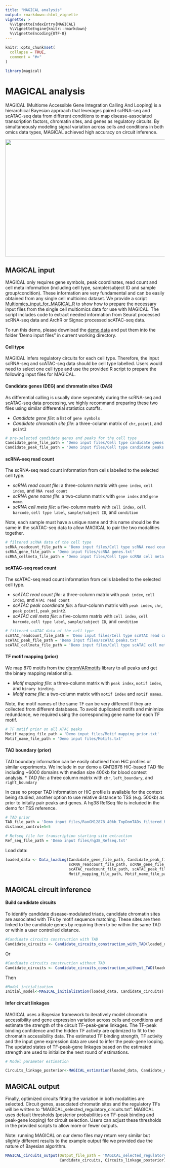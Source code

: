 ```yaml
---
title: "MAGICAL analysis"
output: rmarkdown::html_vignette
vignette: >
  %\VignetteIndexEntry{MAGICAL}
  %\VignetteEngine{knitr::rmarkdown}
  %\VignetteEncoding{UTF-8}
---
```


```r
knitr::opts_chunk$set(
  collapse = TRUE,
  comment = "#>"
)
```

```r
library(magical)
```

# MAGICAL analysis

MAGICAL (Multiome Accessible Gene Integration Calling And Looping) is a hierarchical Bayesian approach that leverages paired scRNA-seq and scATAC-seq data from different conditions to map disease-associated transcription factors, chromatin sites, and genes as regulatory circuits. By simultaneously modeling signal variation across cells and conditions in both omics data types, MAGICAL achieved high accuracy on circuit inference. 

<img src="../magical.png" width="700" height="370" />




## MAGICAL input

MAGICAL only requires gene symbols, peak coordinates, read count and cell meta information (including cell type, sample/subject ID and sample group/condition). These information are very fundamental and can be easily obtained from any single cell multioimc dataset. We provide a script [Multiomics_input_for_MAGICAL.R](https://github.com/xichensf/magical/blob/main/Multiomics_input_for_MAGICAL.R) to show how to prepare the necessary input files from the single cell multiomics data for use with MAGICAL. The script includes code to extract needed information from Seurat processed scRNA-seq data and ArchR or Signac processed scATAC-seq data. 

To run this demo, please download the [demo data](https://drive.google.com/file/d/1CerwMHMnS1PNFNMy00OoHQjn6T30M1j4/view?usp=sharing) and put them into the folder 'Demo input files" in current working directory. 


#### **Cell type**

MAGICAL infers regulatory circuits for each cell type. Therefore, the input scRNA-seq and scATAC-seq data should be cell type labelled. Users would need to select one cell type and use the provided R script to prepare the following input files for MAGICAL.


#### **Candidate genes (DEG) and chromatin sites (DAS)**

As differential calling is usually done seperately during the scRNA-seq and scATAC-seq data processing, we highly recommand preparing these two files using similar differential statistics cutoffs.  

  * *Candidate gene file*: a list of ``` gene symbols ```
  * *Candidate chromatin site file*: a three-column matrix of ```chr```, ```point1```, and ```point2``` 

```r
# pre-selected candidate genes and peaks for the cell type
Candidate_gene_file_path = 'Demo input files/Cell type candidate genes.txt'
Candidate_peak_file_path = 'Demo input files/Cell type candidate peaks.txt'
```

#### **scRNA-seq read count**
The scRNA-seq read count information from cells labelled to the selected cell type.   

  * *scRNA read count file*: a three-column matrix with ```gene index```, ```cell index```, and ```RNA read count```  
  * *scRNA gene name file*: a two-column matrix with ```gene index``` and ```gene name```.
  * *scRNA cell meta file*: a five-column matrix with ```cell index```, ```cell barcode```, ```cell type label```, ```sample/subject ID```, and ```condition```

Note, each sample must have a unique name and this name should be the same in the scATAC-seq data to allow MAGICAL to pair the two modalities together. 

```r
# filtered scRNA data of the cell type
scRNA_readcount_file_path = 'Demo input files/Cell type scRNA read count.txt'
scRNA_gene_file_path = 'Demo input files/scRNA genes.txt'
scRNA_cellmeta_file_path = 'Demo input files/Cell type scRNA cell meta.txt'
```

#### **scATAC-seq read count**
The scATAC-seq read count information from cells labelled to the selected cell type. 

  * *scATAC read count file*: a three-column matrix with ```peak index```, ```cell index```, and ```ATAC read count```
  * *scATAC peak coordinate file*: a four-column matrix with ```peak index```, ```chr```, ```peak_point1```, ```peak_point2```.
  * *scATAC cell meta file*: a five-column matrix with ```cell index```, ```cell barcode```, ```cell type label```, ```sample/subject ID```, and ```condition```

```r
# filtered scATAC data of the cell type
scATAC_readcount_file_path = 'Demo input files/Cell type scATAC read count.txt'
scATAC_peak_file_path = 'Demo input files/scATAC peaks.txt'
scATAC_cellmeta_file_path = 'Demo input files/Cell type scATAC cell meta.txt'
```

#### **TF motif mapping (prior)**
We map 870 motifs from the [chromVARmotifs](https://github.com/GreenleafLab/chromVARmotifs) library to all peaks and get the binary mapping relationship. 

  * *Motif mapping file*: a three-column matrix with ```peak index```, ```motif index```, and ```binary binding```.
  * *Motif name file*: a two-column matrix with ```motif index``` and ```motif names```.

Note, the motif names of the same TF can be very different if they are collected from different databases. To avoid duplicated motifs and minimize redundance, we required using the corresponding gene name for each TF motif. 

```r
# TF motif prior on all ATAC peaks
Motif_mapping_file_path = 'Demo input files/Motif mapping prior.txt'
Motif_name_file_path = 'Demo input files/Motifs.txt'
```

#### **TAD boundary (prior)**
TAD boundary information can be easily obatined from HiC profiles or similar experiments. We include in our demo a GM12878 HiC-based TAD file including ~6000 domains with median size 400kb for blood context analysis. 
  * *TAD file*: a three column matrix with ```chr```, ```left_boundary```, and ```right_boundary``` 

In case no proper TAD information or HiC profile is available for the context being studied, another option to use relative distance to TSS (e.g. 500kb) as prior to initally pair peaks and genes. A hg38 RefSeq file is included in the demo for TSS reference.  

```r
# TAD prior
TAD_file_path = 'Demo input files/RaoGM12878_40kb_TopDomTADs_filtered_hg38.txt'
distance_control=5e5

# Refseq file for transcription starting site extraction
Ref_seq_file_path = 'Demo input files/hg38_Refseq.txt'
```

Load data:

```r
loaded_data <- Data_loading(Candidate_gene_file_path, Candidate_peak_file_path,
                            scRNA_readcount_file_path, scRNA_gene_file_path, scRNA_cellmeta_file_path,
                            scATAC_readcount_file_path, scATAC_peak_file_path, scATAC_cellmeta_file_path,
                            Motif_mapping_file_path, Motif_name_file_path, Ref_seq_file_path)
```


## MAGICAL circuit inference

#### **Build candidate circuits**  
To identify candidate disease-modulated triads, candidate chromatin sites are associated with TFs by motif sequence matching. These sites are then linked to the candidate genes by requiring them to be within the same TAD or within a user controlled distance. 

```r
#Candidate circuits construction with TAD
Candidate_circuits <- Candidate_circuits_construction_with_TAD(loaded_data, TAD_file_path)
```

Or

```r
#Candidate circuits construction without TAD
Candidate_circuits <- Candidate_circuits_construction_without_TAD(loaded_data, distance_control)
```

Then

```r
#Model initialization
Initial_model<-MAGICAL_initialization(loaded_data, Candidate_circuits)
```


#### **Infer circuit linkages** 
MAGICAL uses a Bayesian framework to iteratively model chromatin accessibility and gene expression variation across cells and conditions and estimate the strength of the circuit TF-peak-gene linkages. The TF-peak binding confidence and the hidden TF activity are optimized to fit to the chromatin accessibility data. The estimated TF binding strength, TF activity and the input gene expression data are used to infer the peak-gene looping. The updated states of TF-peak-gene linkages based on the estimated strength are used to initialize the next round of estimations. 

```r
# Model parameter estimation

Circuits_linkage_posterior<-MAGICAL_estimation(loaded_data, Candidate_circuits, Initial_model, iteration_num = 1000)
```


## MAGICAL output
Finally, optimized circuits fitting the variation in both modalities are selected. Circuit genes, associated chromatin sites and the regulatory TFs will be written to "MAGICAL_selected_regulatory_circuits.txt". MAGICAL uses default thresholds (posterior probabilities on TF-peak binding and peak-gene looping) for circuit selection. Users can adjust these thresholds in the provided scripts to allow more or fewer outputs. 

Note: running MAGICAL on our demo files may return very similar but slightly different results to the example output file we provided due the nature of Bayesian algorithm.

```r
MAGICAL_circuits_output(Output_file_path = 'MAGICAL_selected_regulatory_circuits.txt', 
                        Candidate_circuits, Circuits_linkage_posterior)
```

